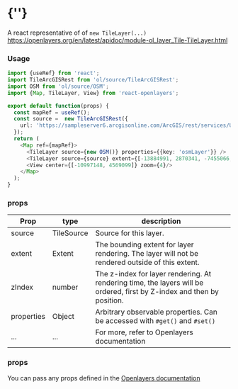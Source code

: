 
<Meta of={TileStories} />
 
# {'<TileLayer />'}
 
A react representative of of `new TileLayer(...)`  
https://openlayers.org/en/latest/apidoc/module-ol_layer_Tile-TileLayer.html
<Story of={TileStories.Primary} />

### Usage
```typescript
import {useRef} from 'react';
import TileArcGISRest from 'ol/source/TileArcGISRest';
import OSM from 'ol/source/OSM';
import {Map, TileLayer, View} from 'react-openlayers';

export default function(props) {
  const mapRef = useRef();
  const source =  new TileArcGISRest({
    url: 'https://sampleserver6.arcgisonline.com/ArcGIS/rest/services/USA/MapServer',
  });
  return (
    <Map ref={mapRef}>
      <TileLayer source={new OSM()} properties={{key: 'osmLayer'}} />
      <TileLayer source={source} extent={[-13884991, 2870341, -7455066, 6338219]} properties={{key: 'myLayer'}}/>
      <View center={[-10997148, 4569099]} zoom={4}/>
    </Map>
  );
}
```

### props

| Prop   | type        | description |
| ------ | ----------- | ------------|
| source | TileSource  | Source for this layer. | 
| extent | Extent      | The bounding extent for layer rendering. The layer will not be rendered outside of this extent. |
| zIndex | number      | The z-index for layer rendering. At rendering time, the layers will be ordered, first by Z-index and then by position. |
| properties | Object  | Arbitrary observable properties. Can be accessed with `#get()` and `#set()` |
| ...    | ...         | For more, refer to Openlayers documentation |

### props

You can pass any props defined in the 
[Openlayers documentation](https://openlayers.org/en/latest/apidoc/module-ol_layer_Tile-TileLayer.html)